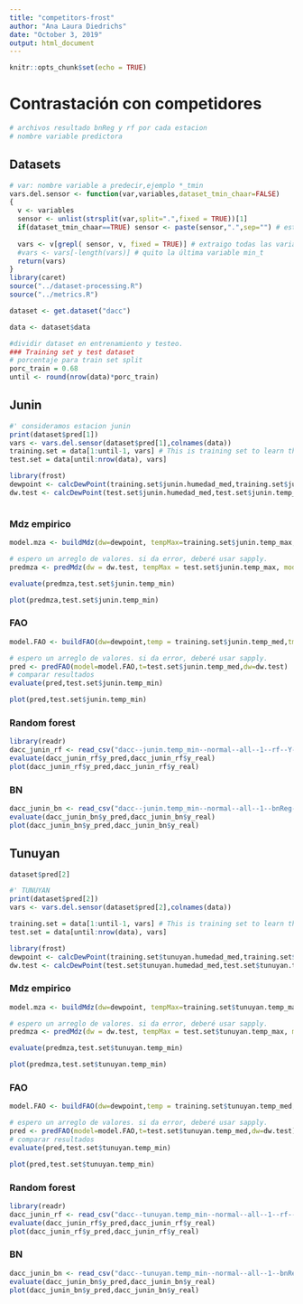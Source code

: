 ```yaml
---
title: "competitors-frost"
author: "Ana Laura Diedrichs"
date: "October 3, 2019"
output: html_document
---
```


```r
knitr::opts_chunk$set(echo = TRUE)
```

# Contrastación con competidores 
```r
# archivos resultado bnReg y rf por cada estacion
# nombre variable predictora
```

## Datasets

```r
# var: nombre variable a predecir,ejemplo *_tmin
vars.del.sensor <- function(var,variables,dataset_tmin_chaar=FALSE)
{
  v <- variables
  sensor <- unlist(strsplit(var,split=".",fixed = TRUE))[1]
  if(dataset_tmin_chaar==TRUE) sensor <- paste(sensor,".",sep="") # esto es lo diferente, por bug #
  
  vars <- v[grepl( sensor, v, fixed = TRUE)] # extraigo todas las variables relacionadas con sensor
  #vars <- vars[-length(vars)] # quito la última variable min_t
  return(vars)
}
library(caret)
source("../dataset-processing.R")
source("../metrics.R")

dataset <- get.dataset("dacc")

data <- dataset$data
```

```r
#dividir dataset en entrenamiento y testeo.
### Training set y test dataset
# porcentaje para train set split
porc_train = 0.68
until <- round(nrow(data)*porc_train)

```
## Junin

```r
#' consideramos estacion junin
print(dataset$pred[1])
vars <- vars.del.sensor(dataset$pred[1],colnames(data))
training.set = data[1:until-1, vars] # This is training set to learn the parameters
test.set = data[until:nrow(data), vars]

```


```r
library(frost)
dewpoint <- calcDewPoint(training.set$junin.humedad_med,training.set$junin.temp_med,mode = "B")
dw.test <- calcDewPoint(test.set$junin.humedad_med,test.set$junin.temp_med,mode = "B")



```

### Mdz empirico
```r
model.mza <- buildMdz(dw=dewpoint, tempMax=training.set$junin.temp_max, tmin=training.set$junin.temp_min)

# espero un arreglo de valores. si da error, deberé usar sapply.
predmza <- predMdz(dw = dw.test, tempMax = test.set$junin.temp_max, model=model.mza)

evaluate(predmza,test.set$junin.temp_min)

plot(predmza,test.set$junin.temp_min)

```


### FAO
```r
model.FAO <- buildFAO(dw=dewpoint,temp = training.set$junin.temp_med,tmin=training.set$junin.temp_min)

# espero un arreglo de valores. si da error, deberé usar sapply.
pred <- predFAO(model=model.FAO,t=test.set$junin.temp_med,dw=dw.test)
# comparar resultados
evaluate(pred,test.set$junin.temp_min)

plot(pred,test.set$junin.temp_min)

```


### Random forest
```r
library(readr)
dacc_junin_rf <- read_csv("dacc--junin.temp_min--normal--all--1--rf--Y-vs-Y_pred.csv")
evaluate(dacc_junin_rf$y_pred,dacc_junin_rf$y_real)
plot(dacc_junin_rf$y_pred,dacc_junin_rf$y_real)


```
### BN

```r
dacc_junin_bn <- read_csv("dacc--junin.temp_min--normal--all--1--bnReg--Y-vs-Y_pred.csv")
evaluate(dacc_junin_bn$y_pred,dacc_junin_bn$y_real)
plot(dacc_junin_bn$y_pred,dacc_junin_bn$y_real)

```

## Tunuyan

```r
dataset$pred[2]
```

```r
#' TUNUYAN
print(dataset$pred[2])
vars <- vars.del.sensor(dataset$pred[2],colnames(data))

```
```r
training.set = data[1:until-1, vars] # This is training set to learn the parameters
test.set = data[until:nrow(data), vars]

```


```r
library(frost)
dewpoint <- calcDewPoint(training.set$tunuyan.humedad_med,training.set$tunuyan.temp_med,mode = "B")
dw.test <- calcDewPoint(test.set$tunuyan.humedad_med,test.set$tunuyan.temp_med,mode = "B")

```

### Mdz empirico
```r
model.mza <- buildMdz(dw=dewpoint, tempMax=training.set$tunuyan.temp_max, tmin=training.set$tunuyan.temp_min)

# espero un arreglo de valores. si da error, deberé usar sapply.
predmza <- predMdz(dw = dw.test, tempMax = test.set$tunuyan.temp_max, model=model.mza)

evaluate(predmza,test.set$tunuyan.temp_min)

plot(predmza,test.set$tunuyan.temp_min)

```


### FAO
```r
model.FAO <- buildFAO(dw=dewpoint,temp = training.set$tunuyan.temp_med,tmin=training.set$tunuyan.temp_min)

# espero un arreglo de valores. si da error, deberé usar sapply.
pred <- predFAO(model=model.FAO,t=test.set$tunuyan.temp_med,dw=dw.test)
# comparar resultados
evaluate(pred,test.set$tunuyan.temp_min)

plot(pred,test.set$tunuyan.temp_min)

```


### Random forest
```r
library(readr)
dacc_junin_rf <- read_csv("dacc--tunuyan.temp_min--normal--all--1--rf--Y-vs-Y_pred.csv")
evaluate(dacc_junin_rf$y_pred,dacc_junin_rf$y_real)
plot(dacc_junin_rf$y_pred,dacc_junin_rf$y_real)


```
### BN

```r
dacc_junin_bn <- read_csv("dacc--tunuyan.temp_min--normal--all--1--bnReg--Y-vs-Y_pred.csv")
evaluate(dacc_junin_bn$y_pred,dacc_junin_bn$y_real)
plot(dacc_junin_bn$y_pred,dacc_junin_bn$y_real)

```


